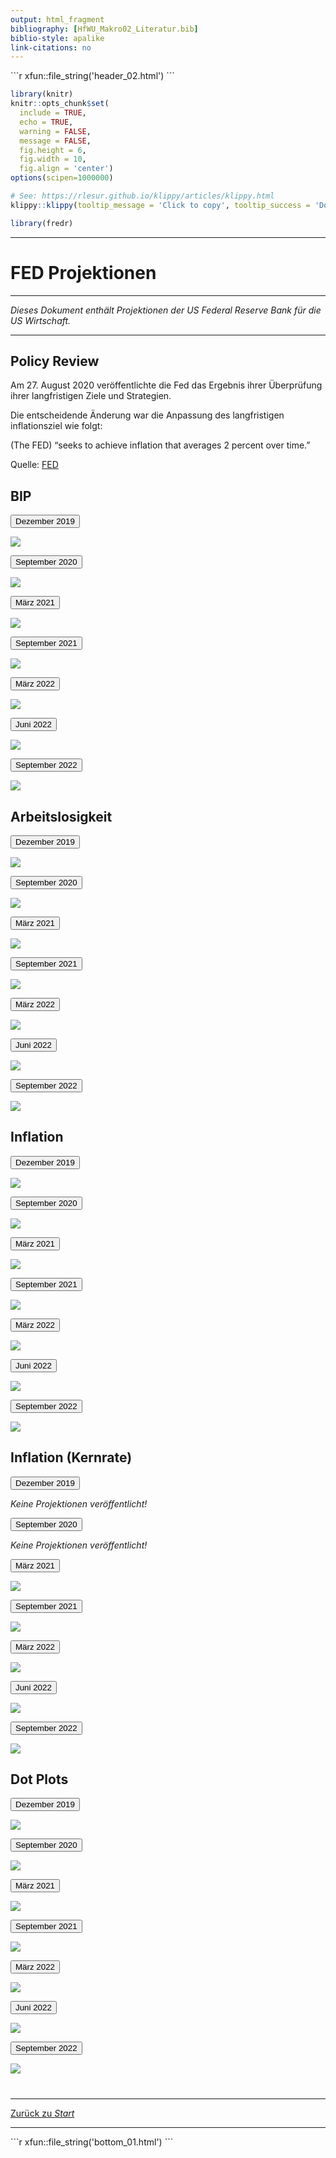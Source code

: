 ```yaml
---
output: html_fragment
bibliography: [HfWU_Makro02_Literatur.bib]
biblio-style: apalike
link-citations: no
---
```


<!--..........................................................................-->
<!--..........................................................................-->

<!-- Include header -->

````{=html}
```r
xfun::file_string('header_02.html')
```
````
<!--..........................................................................-->
<!--..........................................................................-->

```r
library(knitr)
knitr::opts_chunk$set(
  include = TRUE,
  echo = TRUE,
  warning = FALSE,
  message = FALSE,
  fig.height = 6,
  fig.width = 10,
  fig.align = 'center')
options(scipen=1000000)
```

```r
# See: https://rlesur.github.io/klippy/articles/klippy.html
klippy::klippy(tooltip_message = 'Click to copy', tooltip_success = 'Done', position = c('top', 'right'))
```

```r

library(fredr)


```

<!--..........................................................................-->
<!--..........................................................................-->



<!--..........................................................................-->
<hr />

# FED Projektionen {.tabset .tabset-fade}

<hr />

*Dieses Dokument enthält Projektionen der US Federal Reserve Bank für die US Wirtschaft.* 

<hr />

<!------------------------------------------------------------------------------> 
## Policy Review {.tabset .tabset-fade}

Am 27. August 2020 veröffentlichte die Fed das Ergebnis ihrer Überprüfung ihrer langfristigen Ziele und Strategien.

Die entscheidende Änderung war die Anpassung des langfristigen inflationsziel wie folgt:

(The FED) "seeks to achieve inflation that averages 2 percent over time."

Quelle: [FED](https://www.federalreserve.gov/newsevents/pressreleases/monetary20200827a.htm)

<!------------------------------------------------------------------------------> 
## BIP {.tabset .tabset-fade}

<!-- <hr /> -->

<!--..........................................................................--> 
<button type="button" class="collapsible02"> Dezember 2019 </button>
<div class="col_content">

<!-- <p class="head01"> -->
<!-- Dezember 2019 -->
<!-- </p> -->

![](./Fed/Fed_Projection_12_2019_GDP.png)

</div>
<!--..........................................................................--> 



<!--..........................................................................--> 
<button type="button" class="collapsible02"> September 2020 </button>
<div class="col_content">

<!-- <p class="head01"> -->
<!-- September 2020 -->
<!-- </p> -->

![](./Fed/Fed_Projection_09_2020_GDP.png)

</div>
<!--..........................................................................--> 



<!--..........................................................................--> 
<button type="button" class="collapsible02"> März 2021 </button>
<div class="col_content">

<!-- <p class="head01"> -->
<!-- März 2021 -->
<!-- </p> -->

![](./Fed/Fed_Projection_03_2021_GDP.png)

</div>
<!--..........................................................................--> 



<!--..........................................................................--> 
<button type="button" class="collapsible02"> September 2021 </button>
<div class="col_content">

<!-- <p class="head01"> -->
<!-- September 2021 -->
<!-- </p> -->

![](./Fed/Fed_Projection_09_2021_GDP.png)

</div>
<!--..........................................................................--> 



<!--..........................................................................--> 
<button type="button" class="collapsible02"> März 2022 </button>
<div class="col_content">

<!-- <p class="head01"> -->
<!-- März 2022 -->
<!-- </p> -->

![](./Fed/Fed_Projection_03_2022_GDP.png)

</div>
<!--..........................................................................--> 



<!--..........................................................................--> 
<button type="button" class="collapsible02"> Juni 2022 </button>
<div class="col_content">

<!-- <p class="head01"> -->
<!-- Juni 2022 -->
<!-- </p> -->

![](./Fed/Fed_Projection_06_2022_GDP.png)

</div>
<!--..........................................................................--> 



<!--..........................................................................--> 
<button type="button" class="collapsible02"> September 2022 </button>
<div class="col_content">

<!-- <p class="head01"> -->
<!-- September 2022 -->
<!-- </p> -->

![](./Fed/Fed_Projection_09_2022_GDP.png)

<!-- Quelle: [FED](https://www.federalreserve.gov/monetarypolicy/fomccalendars.htm) -->

</div>
<!--..........................................................................--> 



<!------------------------------------------------------------------------------> 
## Arbeitslosigkeit {.tabset .tabset-fade}

<!--..........................................................................--> 
<button type="button" class="collapsible02"> Dezember 2019 </button>
<div class="col_content">

<!-- <p class="head01"> -->
<!-- Dezember 2019 -->
<!-- </p> -->

![](./Fed/Fed_Projection_12_2019_Unemployment.png)

</div>
<!--..........................................................................--> 



<!--..........................................................................--> 
<button type="button" class="collapsible02"> September 2020 </button>
<div class="col_content">

<!-- <p class="head01"> -->
<!-- September 2020 -->
<!-- </p> -->

![](./Fed/Fed_Projection_09_2020_Unemployment.png)

</div>
<!--..........................................................................--> 



<!--..........................................................................--> 
<button type="button" class="collapsible02"> März 2021 </button>
<div class="col_content">

<!-- <p class="head01"> -->
<!-- März 2021 -->
<!-- </p> -->

![](./Fed/Fed_Projection_03_2021_Unemployment.png)

</div>
<!--..........................................................................--> 



<!--..........................................................................--> 
<button type="button" class="collapsible02"> September 2021 </button>
<div class="col_content">

<!-- <p class="head01"> -->
<!-- September 2021 -->
<!-- </p> -->

![](./Fed/Fed_Projection_09_2021_Unemployment.png)

</div>
<!--..........................................................................--> 



<!--..........................................................................--> 
<button type="button" class="collapsible02"> März 2022 </button>
<div class="col_content">

<!-- <p class="head01"> -->
<!-- März 2022 -->
<!-- </p> -->

![](./Fed/Fed_Projection_03_2022_Unemployment.png)

</div>
<!--..........................................................................--> 



<!--..........................................................................--> 
<button type="button" class="collapsible02"> Juni 2022 </button>
<div class="col_content">

<!-- <p class="head01"> -->
<!-- Juni 2022 -->
<!-- </p> -->

![](./Fed/Fed_Projection_06_2022_Unemployment.png)

</div>
<!--..........................................................................--> 



<!--..........................................................................--> 
<button type="button" class="collapsible02"> September 2022 </button>
<div class="col_content">

<!-- <p class="head01"> -->
<!-- September 2022 -->
<!-- </p> -->

![](./Fed/Fed_Projection_09_2022_Unemployment.png)

<!-- Quelle: [FED](https://www.federalreserve.gov/monetarypolicy/fomccalendars.htm) -->

</div>
<!--..........................................................................--> 



<!------------------------------------------------------------------------------> 
## Inflation {.tabset .tabset-fade}

<!--..........................................................................--> 
<button type="button" class="collapsible02"> Dezember 2019 </button>
<div class="col_content">

<!-- <p class="head01"> -->
<!-- Dezember 2019 -->
<!-- </p> -->

![](./Fed/Fed_Projection_12_2019_Inflation.png)

</div>
<!--..........................................................................--> 



<!--..........................................................................--> 
<button type="button" class="collapsible02"> September 2020 </button>
<div class="col_content">

<!-- <p class="head01"> -->
<!-- September 2020 -->
<!-- </p> -->

![](./Fed/Fed_Projection_09_2020_Inflation.png)

</div>
<!--..........................................................................--> 



<!--..........................................................................--> 
<button type="button" class="collapsible02"> März 2021 </button>
<div class="col_content">

<!-- <p class="head01"> -->
<!-- März 2021 -->
<!-- </p> -->

![](./Fed/Fed_Projection_03_2021_Inflation.png)

</div>
<!--..........................................................................--> 



<!--..........................................................................--> 
<button type="button" class="collapsible02"> September 2021 </button>
<div class="col_content">

<!-- <p class="head01"> -->
<!-- September 2021 -->
<!-- </p> -->

![](./Fed/Fed_Projection_09_2021_Inflation.png)

</div>
<!--..........................................................................--> 



<!--..........................................................................--> 
<button type="button" class="collapsible02"> März 2022 </button>
<div class="col_content">

<!-- <p class="head01"> -->
<!-- März 2022 -->
<!-- </p> -->

![](./Fed/Fed_Projection_03_2022_Inflation.png)

</div>
<!--..........................................................................--> 



<!--..........................................................................--> 
<button type="button" class="collapsible02"> Juni 2022 </button>
<div class="col_content">

<!-- <p class="head01"> -->
<!-- Juni 2022 -->
<!-- </p> -->

![](./Fed/Fed_Projection_06_2022_Inflation.png)

</div>
<!--..........................................................................--> 



<!--..........................................................................--> 
<button type="button" class="collapsible02"> September 2022 </button>
<div class="col_content">

<!-- <p class="head01"> -->
<!-- September 2022 -->
<!-- </p> -->

![](./Fed/Fed_Projection_09_2022_Inflation.png)

<!-- Quelle: [FED](https://www.federalreserve.gov/monetarypolicy/fomccalendars.htm) -->

</div>
<!--..........................................................................--> 



<!------------------------------------------------------------------------------> 
## Inflation (Kernrate) {.tabset .tabset-fade}

<!--..........................................................................--> 
<button type="button" class="collapsible02"> Dezember 2019 </button>
<div class="col_content">

<!-- <p class="head01"> -->
<!-- Dezember 2019 -->
<!-- </p> -->

*Keine Projektionen veröffentlicht!*

</div>
<!--..........................................................................--> 



<!--..........................................................................--> 
<button type="button" class="collapsible02"> September 2020 </button>
<div class="col_content">

<!-- <p class="head01"> -->
<!-- September 2020 -->
<!-- </p> -->

*Keine Projektionen veröffentlicht!*

</div>
<!--..........................................................................--> 



<!--..........................................................................--> 
<button type="button" class="collapsible02"> März 2021 </button>
<div class="col_content">

<!-- <p class="head01"> -->
<!-- März 2021 -->
<!-- </p> -->

![](./Fed/Fed_Projection_03_2021_InflationCore.png)

</div>
<!--..........................................................................--> 



<!--..........................................................................--> 
<button type="button" class="collapsible02"> September 2021 </button>
<div class="col_content">

<!-- <p class="head01"> -->
<!-- September 2021 -->
<!-- </p> -->

![](./Fed/Fed_Projection_09_2021_InflationCore.png)

</div>
<!--..........................................................................--> 



<!--..........................................................................--> 
<button type="button" class="collapsible02"> März 2022 </button>
<div class="col_content">

<!-- <p class="head01"> -->
<!-- März 2022 -->
<!-- </p> -->

![](./Fed/Fed_Projection_03_2022_InflationCore.png)

</div>
<!--..........................................................................--> 



<!--..........................................................................--> 
<button type="button" class="collapsible02"> Juni 2022 </button>
<div class="col_content">

<!-- <p class="head01"> -->
<!-- Juni 2022 -->
<!-- </p> -->

![](./Fed/Fed_Projection_06_2022_InflationCore.png)

</div>
<!--..........................................................................--> 



<!--..........................................................................--> 
<button type="button" class="collapsible02"> September 2022 </button>
<div class="col_content">

<!-- <p class="head01"> -->
<!-- September 2022 -->
<!-- </p> -->

![](./Fed/Fed_Projection_09_2022_InflationCore.png)

<!-- Quelle: [FED](https://www.federalreserve.gov/monetarypolicy/fomccalendars.htm) -->

</div>
<!--..........................................................................--> 



<!------------------------------------------------------------------------------> 
## Dot Plots {.tabset .tabset-fade}

<!--..........................................................................--> 
<button type="button" class="collapsible02"> Dezember 2019 </button>
<div class="col_content">

<!-- <p class="head01"> -->
<!-- Dezember 2019 -->
<!-- </p> -->

![](./Fed/Fed_Projection_12_2019_DotPlot.png)

</div>
<!--..........................................................................--> 



<!--..........................................................................--> 
<button type="button" class="collapsible02"> September 2020 </button>
<div class="col_content">

<!-- <p class="head01"> -->
<!-- September 2020 -->
<!-- </p> -->

![](./Fed/Fed_Projection_09_2020_DotPlot.png)

</div>
<!--..........................................................................--> 



<!--..........................................................................--> 
<button type="button" class="collapsible02"> März 2021 </button>
<div class="col_content">

<!-- <p class="head01"> -->
<!-- März 2021 -->
<!-- </p> -->

![](./Fed/Fed_Projection_03_2021_DotPlot.png)

</div>
<!--..........................................................................--> 



<!--..........................................................................--> 
<button type="button" class="collapsible02"> September 2021 </button>
<div class="col_content">

<!-- <p class="head01"> -->
<!-- September 2021 -->
<!-- </p> -->

![](./Fed/Fed_Projection_09_2021_DotPlot.png)

</div>
<!--..........................................................................--> 



<!--..........................................................................--> 
<button type="button" class="collapsible02"> März 2022 </button>
<div class="col_content">

<!-- <p class="head01"> -->
<!-- März 2022 -->
<!-- </p> -->

![](./Fed/Fed_Projection_03_2022_DotPlot.png)

</div>
<!--..........................................................................--> 



<!--..........................................................................--> 
<button type="button" class="collapsible02"> Juni 2022 </button>
<div class="col_content">

<!-- <p class="head01"> -->
<!-- Juni 2022 -->
<!-- </p> -->

![](./Fed/Fed_Projection_06_2022_DotPlot.png)

</div>
<!--..........................................................................--> 



<!--..........................................................................--> 
<button type="button" class="collapsible02"> September 2022 </button>
<div class="col_content">

<!-- <p class="head01"> -->
<!-- September 2022 -->
<!-- </p> -->

![](./Fed/Fed_Projection_09_2022_DotPlot.png)

<!-- Quelle: [FED](https://www.federalreserve.gov/monetarypolicy/fomccalendars.htm) -->

</div>
<!--..........................................................................--> 





#

<!--..........................................................................-->
<hr />

<p class="back01">
[Zurück zu *Start*](./index.html)
</p>

<!--..........................................................................-->
<hr />



<!--

SOME NOTES


-->

<!--..........................................................................-->
<!-- <hr /> -->

<!-- # References -->




<!--..........................................................................--> 
<!-- THIS IS THE END --> 

<!-- Include bottom -->

````{=html}
```r
xfun::file_string('bottom_01.html')
```
````

